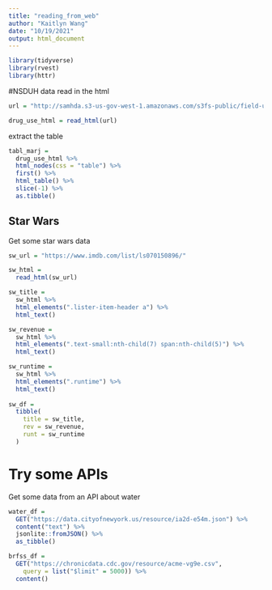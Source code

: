 ```yaml
---
title: "reading_from_web"
author: "Kaitlyn Wang"
date: "10/19/2021"
output: html_document
---
```


```r
library(tidyverse)
library(rvest)
library(httr)
```


#NSDUH data
read in the html
```r
url = "http://samhda.s3-us-gov-west-1.amazonaws.com/s3fs-public/field-uploads/2k15StateFiles/NSDUHsaeShortTermCHG2015.htm"

drug_use_html = read_html(url)
```

extract the table
```r
tabl_marj = 
  drug_use_html %>% 
  html_nodes(css = "table") %>% 
  first() %>% 
  html_table() %>%
  slice(-1) %>% 
  as.tibble()
```


## Star Wars

Get some star wars data

```r
sw_url = "https://www.imdb.com/list/ls070150896/"

sw_html = 
  read_html(sw_url)

sw_title = 
  sw_html %>% 
  html_elements(".lister-item-header a") %>%
  html_text()

sw_revenue = 
  sw_html %>%
  html_elements(".text-small:nth-child(7) span:nth-child(5)") %>%
  html_text()

sw_runtime = 
  sw_html %>%
  html_elements(".runtime") %>%
  html_text()
  
sw_df = 
  tibble(
    title = sw_title,
    rev = sw_revenue,
    runt = sw_runtime
  )
```


# Try some APIs

Get some data from an API about water

```r
water_df = 
  GET("https://data.cityofnewyork.us/resource/ia2d-e54m.json") %>% 
  content("text") %>% 
  jsonlite::fromJSON() %>% 
  as_tibble()
```

```r
brfss_df = 
  GET("https://chronicdata.cdc.gov/resource/acme-vg9e.csv",
    query = list("$limit" = 5000)) %>% 
  content()
  
```


